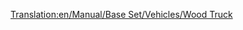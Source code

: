 [[Translation:en/Manual/Base Set/Vehicles/Wood Truck]]
{{fr/Wagon|Nom=Wagon à bois
|Coût=1 414£ (2 828$)
|Poids=16 / 46 t
|Image=[[File:en/Woodtruck.png]]
|Capacité=30 tonnes de bois
|MonoCoût=1 414£ (2 828$)
|MonoPoids=16 / 51 t
|MonoCapacité=35 tonnes de bois
|MagCoût=1 414£ (2 828$)
|MagPoids=16 / 53 t
|MagCapacité=37 tonnes de bois
|Description=Le bois est le bien le plus précieux que vous pouvez transporter dans les scénarios [[fr/Manual/Climat#Subtropical|tropicaux]] si vous trouvez une scierie de construction. Cela vous fait comprendre pourquoi les forêts tropicales sont dévastées... Le [[fr/Manual/Base Set/Vehicles/Wagon à bois|wagon à bois]] est aussi disponible sous les climats [[fr/Manual/Climat#Tempéré|tempéré]] et [[fr/Manual/Climat#Subarctique|subarctique]].
}}